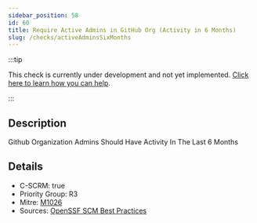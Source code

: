 ```yaml
---
sidebar_position: 58
id: 60
title: Require Active Admins in GitHub Org (Activity in 6 Months)
slug: /checks/activeAdminsSixMonths
---
```


<!-- BANNER:START -->
:::tip

This check is currently under development and not yet implemented. [Click here to learn how you can help](/contribute).

:::
<!-- BANNER:END -->

<!-- DESCRIPTION:START -->
## Description
Github Organization Admins Should Have Activity In The Last 6 Months
<!-- DESCRIPTION:END -->

<!-- DETAILS:START -->
## Details
- C-SCRM: true
- Priority Group: R3
- Mitre: [M1026](https://attack.mitre.org/mitigations/M1026/)
- Sources: [OpenSSF SCM Best Practices](https://best.openssf.org/SCM-BestPractices/github/member/stale_admin_found.html)

<!-- DETAILS:END -->
